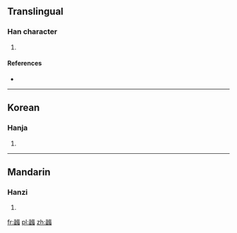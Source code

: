 ==Translingual==

===Han character===
{{Han char|rn=102|rad=田|as=15|sn=20|four=|canj=MWILW}}

# {{defn|Han|sort=田15}}

====References====
* {{Han ref|kx=0767.040|dkj=21971|dj=1177.100|hdz=42555.030|uh=7588|ud=30088}}

----

==Korean==

===Hanja===
{{ko-hanja|hangeul=벽|eumhun=|rv=byeok|mr=pyŏk|y=pyek}}

# {{defn|lang=ko|sort=田15}}

----

==Mandarin==

===Hanzi===
{{cmn-hanzi|pin=[[bò]] ([[bo4]])|wg=po<sup>4</sup>}}

# {{defn|lang=cmn|sort=田15}}

[[fr:疈]]
[[pl:疈]]
[[zh:疈]]
